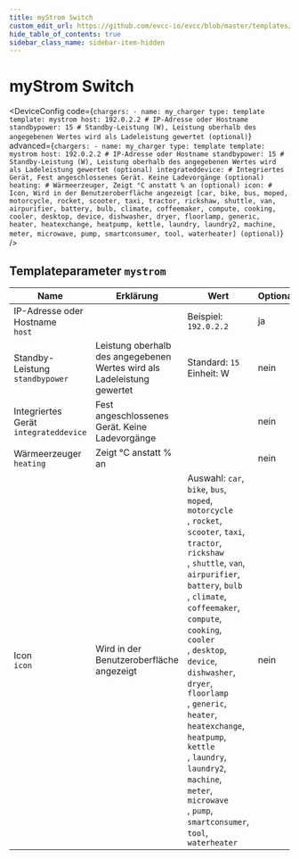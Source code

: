 ```yaml
---
title: myStrom Switch
custom_edit_url: https://github.com/evcc-io/evcc/blob/master/templates/definition/charger/mystrom.yaml
hide_table_of_contents: true
sidebar_class_name: sidebar-item-hidden
---
```



# myStrom Switch

<div className="device-detail-container">
  <div className="device-detail-content">
    <DeviceFeatures features="" />

<DeviceConfig code={`chargers:
    - name: my_charger
      type: template
      template: mystrom
      host: 192.0.2.2 # IP-Adresse oder Hostname
      standbypower: 15 # Standby-Leistung (W), Leistung oberhalb des angegebenen Wertes wird als Ladeleistung gewertet (optional)`} advanced={`chargers:
    - name: my_charger
      type: template
      template: mystrom
      host: 192.0.2.2 # IP-Adresse oder Hostname
      standbypower: 15 # Standby-Leistung (W), Leistung oberhalb des angegebenen Wertes wird als Ladeleistung gewertet (optional)
      integrateddevice: # Integriertes Gerät, Fest angeschlossenes Gerät. Keine Ladevorgänge (optional)
      heating: # Wärmeerzeuger, Zeigt °C anstatt % an (optional)
      icon: # Icon, Wird in der Benutzeroberfläche angezeigt [car, bike, bus, moped, motorcycle, rocket, scooter, taxi, tractor, rickshaw, shuttle, van, airpurifier, battery, bulb, climate, coffeemaker, compute, cooking, cooler, desktop, device, dishwasher, dryer, floorlamp, generic, heater, heatexchange, heatpump, kettle, laundry, laundry2, machine, meter, microwave, pump, smartconsumer, tool, waterheater] (optional)`} />
  </div>
  <div className="device-detail-icon">
    <evcc-icon
      type="charger"
      name="mystrom-switch"
      size="400px"
      alt="myStrom Switch"
      className="device-detail-icon-img"
    ></evcc-icon>
  </div>
</div>

## Templateparameter `mystrom`

| Name | Erklärung | Wert | Optional |
|-----------|-----------|------|----------|
| IP-Adresse oder Hostname<br/>`host` |  | Beispiel: `192.0.2.2` | ja |
| Standby-Leistung<br/>`standbypower` | Leistung oberhalb des angegebenen Wertes wird als Ladeleistung gewertet | Standard: `15`<br/>Einheit: W | nein |
| Integriertes Gerät<br/>`integrateddevice` | Fest angeschlossenes Gerät. Keine Ladevorgänge |  | nein |
| Wärmeerzeuger<br/>`heating` | Zeigt °C anstatt % an |  | nein |
| Icon<br/>`icon` | Wird in der Benutzeroberfläche angezeigt | Auswahl: `car`, `bike`, `bus`, `moped`, `motorcycle`<br/>, `rocket`, `scooter`, `taxi`, `tractor`, `rickshaw`<br/>, `shuttle`, `van`, `airpurifier`, `battery`, `bulb`<br/>, `climate`, `coffeemaker`, `compute`, `cooking`, `cooler`<br/>, `desktop`, `device`, `dishwasher`, `dryer`, `floorlamp`<br/>, `generic`, `heater`, `heatexchange`, `heatpump`, `kettle`<br/>, `laundry`, `laundry2`, `machine`, `meter`, `microwave`<br/>, `pump`, `smartconsumer`, `tool`, `waterheater` | nein |

